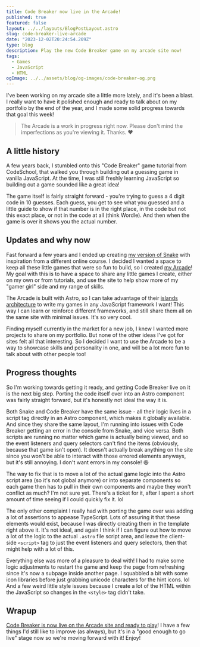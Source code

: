```yaml
---
title: Code Breaker now live in the Arcade!
published: true
featured: false
layout: ../../layouts/BlogPostLayout.astro
slug: code-breaker-live-arcade
date: "2023-12-02T20:24:54.209Z"
type: blog
description: Play the new Code Breaker game on my arcade site now!
tags:
  - Games
  - JavaScript
  - HTML
ogImage: ../../assets/blog/og-images/code-breaker-og.png
---
```


I've been working on my arcade site a little more lately, and it's been a blast. I really want to have it polished enough and ready to talk about on my portfolio by the end of the year, and I made some solid progress towards that goal this week!

> The Arcade is a work in progress right now. Please don't mind the imperfections as you're viewing it. Thanks. ❤

## A little history

A few years back, I stumbled onto this "Code Breaker" game tutorial from CodeSchool, that walked you through building out a guessing game in vanilla JavaScript. At the time, I was still freshly learning JavaScript so building out a game sounded like a great idea!

The game itself is fairly straight forward - you're trying to guess a 4 digit code in 10 guesses. Each guess, you get to see what you guessed and a little guide to show if that number is in the right place, in the code but not this exact place, or not in the code at all (think Wordle). And then when the game is over it shows you the actual number.

## Updates and why now

Fast forward a few years and I ended up creating [my version of Snake](/blog/building-snake-html-canvas-js) with inspiration from a different online course. I decided I wanted a space to keep all these little games that were so fun to build, so I created [my Arcade](https://lindakat-arcade.netlify.app/)! My goal with this is to have a space to share any little games I create, either on my own or from tutorials, and use the site to help show more of my "gamer girl" side and my range of skills.

The Arcade is built with Astro, so I can take advantage of their [islands architecture](https://docs.astro.build/en/concepts/islands/) to write my games in any JavaScript framework I want! This way I can learn or reinforce different frameworks, and still share them all on the same site with minimal issues. It's so very cool.

Finding myself currently in the market for a new job, I knew I wanted more projects to share on my portfolio. But none of the other ideas I've got for sites felt all that interesting. So I decided I want to use the Arcade to be a way to showcase skills and personality in one, and will be a lot more fun to talk about with other people too!

## Progress thoughts

So I'm working towards getting it ready, and getting Code Breaker live on it is the next big step. Porting the code itself over into an Astro component was fairly straight forward, but it's honestly not ideal the way it is. 

Both Snake and Code Breaker have the same issue - all their logic lives in a script tag directly in an Astro component, which makes it globally available. And since they share the same layout, I'm running into issues with Code Breaker getting an error in the console from Snake, and vice versa. Both scripts are running no matter which game is actually being viewed, and so the event listeners and query selectors can't find the items (obviously, because that game isn't open). It doesn't actually break anything on the site since you won't be able to interact with those errored elements anyways, but it's still annoying. I don't want errors in my console! 😆

The way to fix that is to move a lot of the actual game logic into the Astro script area (so it's not global anymore) or into separate components so each game then has to pull in their own components and maybe they won't conflict as much? I'm not sure yet. There's a ticket for it, after I spent a short amount of time seeing if I could quickly fix it. lol

The only other complaint I really had with porting the game over was adding a lot of assertions to appease TypeScript. Lots of assuring it that these elements would exist, because I was directly creating them in the template right above it. It's not ideal, and again I think if I can figure out how to move a lot of the logic to the actual `.astro` file script area, and leave the client-side `<script>` tag to just the event listeners and query selectors, then that might help with a lot of this. 

Everything else was more of a pleasure to deal with! I had to make some logic adjustments to restart the game and keep the page from refreshing since it's now a subpage inside another page. I squabbled a bit with some icon libraries before just grabbing unicode characters for the hint icons. lol And a few weird little style issues because I create a lot of the HTML within the JavaScript so changes in the `<style>` tag didn't take. 

## Wrapup

[Code Breaker is now live on the Arcade site and ready to play](https://lindakat-arcade.netlify.app/code-breaker/)! I have a few things I'd still like to improve (as always), but it's in a "good enough to go live" stage now so we're moving forward with it! Enjoy!
